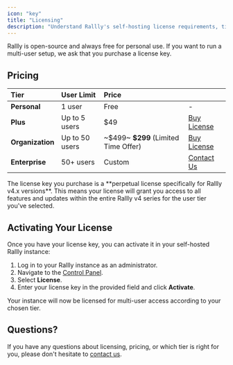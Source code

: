 ```yaml
---
icon: "key"
title: "Licensing"
description: "Understand Rallly's self-hosting license requirements, tiers, and pricing."
---
```


Rallly is open-source and always free for personal use.
If you want to run a multi-user setup, we ask that you purchase a license key.

## Pricing


| Tier         | User Limit    | Price       |                                      |
|:-------------|:--------------|:------------|:-------------------------------------------------------|
| **Personal** | 1 user        | Free        | -                                                      |
| **Plus**     | Up to 5 users | $49         | [Buy License](https://rallly.co/buy-license/plus) |
| **Organization** | Up to 50 users| ~\$499~ **$299** (Limited Time Offer)    | [Buy License](https://rallly.co/buy-license/organization) |
| **Enterprise** | 50+ users     | Custom      | [Contact Us](/contact/support)                 |

<Note>
The license key you purchase is a **perpetual license specifically for Rallly v4.x versions**. This means your license will grant you access to all features and updates within the entire Rallly v4 series for the user tier you've selected.
</Note>

## Activating Your License

Once you have your license key, you can activate it in your self-hosted Rallly instance:

1.  Log in to your Rallly instance as an administrator.
2.  Navigate to the [Control Panel](/self-hosting/control-panel).
3.  Select **License**.
4.  Enter your license key in the provided field and click **Activate**.

Your instance will now be licensed for multi-user access according to your chosen tier.

## Questions?

If you have any questions about licensing, pricing, or which tier is right for you, please don't hesitate to [contact us](/contact/support).

